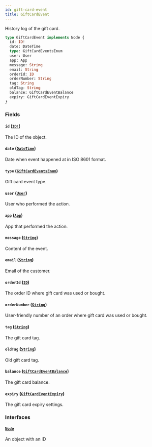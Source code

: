 ```yaml
---
id: gift-card-event
title: GiftCardEvent
---
```


History log of the gift card.

```graphql
type GiftCardEvent implements Node {
  id: ID!
  date: DateTime
  type: GiftCardEventsEnum
  user: User
  app: App
  message: String
  email: String
  orderId: ID
  orderNumber: String
  tag: String
  oldTag: String
  balance: GiftCardEventBalance
  expiry: GiftCardEventExpiry
}
```

### Fields

#### `id` ([`ID!`](/developer/api-reference/scalars/id.mdx))

The ID of the object.

#### `date` ([`DateTime`](/developer/api-reference/scalars/date-time.mdx))

Date when event happened at in ISO 8601 format.

#### `type` ([`GiftCardEventsEnum`](/developer/api-reference/enums/gift-card-events-enum.mdx))

Gift card event type.

#### `user` ([`User`](/developer/api-reference/objects/user.mdx))

User who performed the action.

#### `app` ([`App`](/developer/api-reference/objects/app.mdx))

App that performed the action.

#### `message` ([`String`](/developer/api-reference/scalars/string.mdx))

Content of the event.

#### `email` ([`String`](/developer/api-reference/scalars/string.mdx))

Email of the customer.

#### `orderId` ([`ID`](/developer/api-reference/scalars/id.mdx))

The order ID where gift card was used or bought.

#### `orderNumber` ([`String`](/developer/api-reference/scalars/string.mdx))

User-friendly number of an order where gift card was used or bought.

#### `tag` ([`String`](/developer/api-reference/scalars/string.mdx))

The gift card tag.

#### `oldTag` ([`String`](/developer/api-reference/scalars/string.mdx))

Old gift card tag.

#### `balance` ([`GiftCardEventBalance`](/developer/api-reference/objects/gift-card-event-balance.mdx))

The gift card balance.

#### `expiry` ([`GiftCardEventExpiry`](/developer/api-reference/objects/gift-card-event-expiry.mdx))

The gift card expiry settings.

### Interfaces

#### [`Node`](/developer/api-reference/interfaces/node.mdx)

An object with an ID
